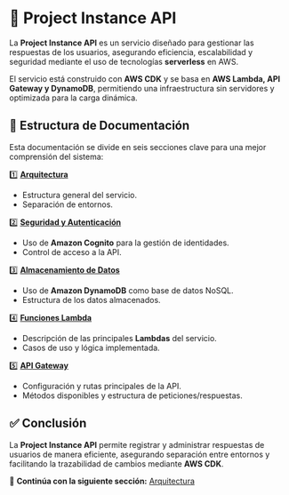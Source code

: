 # 📌 Project Instance API

La **Project Instance API** es un servicio diseñado para gestionar las respuestas de los usuarios, asegurando eficiencia, escalabilidad y seguridad mediante el uso de tecnologías **serverless** en AWS.

El servicio está construido con **AWS CDK** y se basa en **AWS Lambda, API Gateway y DynamoDB**, permitiendo una infraestructura sin servidores y optimizada para la carga dinámica.

## 📂 Estructura de Documentación

Esta documentación se divide en seis secciones clave para una mejor comprensión del sistema:

1️⃣ [**Arquitectura**](./project-instance-architecture.mdx)

- Estructura general del servicio.
- Separación de entornos.

2️⃣ [**Seguridad y Autenticación**](./project-instance-security.mdx)

- Uso de **Amazon Cognito** para la gestión de identidades.
- Control de acceso a la API.

3️⃣ [**Almacenamiento de Datos**](./project-instance-storage.mdx)

- Uso de **Amazon DynamoDB** como base de datos NoSQL.
- Estructura de los datos almacenados.

4️⃣ [**Funciones Lambda**](./project-instance-lambdas.mdx)

- Descripción de las principales **Lambdas** del servicio.
- Casos de uso y lógica implementada.

5️⃣ [**API Gateway**](./project-instance-api-gateway.mdx)

- Configuración y rutas principales de la API.
- Métodos disponibles y estructura de peticiones/respuestas.

## ✅ Conclusión

La **Project Instance API** permite registrar y administrar respuestas de usuarios de manera eficiente, asegurando separación entre entornos y facilitando la trazabilidad de cambios mediante **AWS CDK**.

🔹 **Continúa con la siguiente sección:** [Arquitectura](./project-instance-architecture.mdx)
